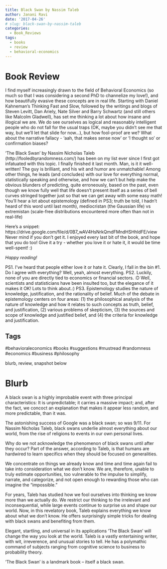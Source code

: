 ```yaml
---
title: Black Swan by Nassim Taleb
author: Janani Ravi
date: '2017-04-26'
# slug: black-swan-by-nassim-taleb
categories:
  - Book_Reviews
tags:
  - books
  - review
  - behavioral-economics
---
```


# Book Review
I find myself increasingly drawn to the field of Behavioral Economics (so much so that I was considering a second PhD to channelize my love!), and how beautifully evasive these concepts are in real life.
Starting with Daniel Kahneman’s Thinking Fast and Slow, followed by the writings and blogs of Steven Levitt, Dan Ariely, Nate Silver and Barry Schwartz (and still others like Malcolm Gladwell), has set me thinking a lot about how insane and illogical we are. We do see ourselves as logical and reasonably intelligent people who do not fall for the usual traps (OK, maybe you didn’t see me that way, but we’ll let that slide for now…), but how fool-proof are we? What about the narrative fallacy - 'aah, that makes sense now' or 'I thought so’ or confirmation biases?

'The Black Swan’ by Nassim Nicholas Taleb (http://fooledbyrandomness.com/) has been on my list ever since I first got infatuated with this topic. I finally finished it last month. Man, is it it well-written! The guy is brilliant, and his wit and humor are unmatchable! Among other things, he leads (and concludes) with our love for everything normal, statistically speaking and otherwise, and how we can’t but help make the obvious blunders of predicting, quite erroneously, based on the past, even though we know fully well that life doesn’t present itself as a series of bell curves stringed together just so that we can get away with some easy math! You’ll hear a lot about epistemology (defined in PS3; truth be told, I hadn’t heard of this word until last month), mediocristan (the Gaussian life) vs extremistan (scale-free distributions encountered more often than not in real-life)

Here’s a snippet: https://drive.google.com/file/d/0B7_wAV4HsNrkQmdFMndHSHhldFE/view Never mind if you don’t get it. I enjoyed every last bit of the book, and hope that you do too!
Give it a try - whether you love it or hate it, it would be time well-spent! :)

*Happy reading!*

PS1. I’ve heard that people either love it or hate it. Clearly, I fall in the bin #1. Do I agree with everything? Well, yeah, almost everything.
PS2. Luckily, none of you are directly tied to economics or financial sectors. :D Well, scientists and statisticians have been insulted too, but the elegance of it makes it OK! Lots to think about.:)
PS3. Epistemology studies the nature of knowledge, justification, and the rationality of belief. Much of the debate in epistemology centers on four areas: (1) the philosophical analysis of the nature of knowledge and how it relates to such concepts as truth, belief, and justification, (2) various problems of skepticism, (3) the sources and scope of knowledge and justified belief, and (4) the criteria for knowledge and justification.


## Tags
#behavioraleconomics #books #suggestions #mustread #randomness #economics #business #philosophy

blurb, review, snapshot below

# Blurb
A black swan is a highly improbable event with three principal characteristics: It is unpredictable; it carries a massive impact; and, after the fact, we concoct an explanation that makes it appear less random, and more predictable, than it was. 

The astonishing success of Google was a black swan; so was 9/11. For Nassim Nicholas Taleb, black swans underlie almost everything about our world, from the rise of religions to events in our own personal lives.

Why do we not acknowledge the phenomenon of black swans until after they occur? Part of the answer, according to Taleb, is that humans are hardwired to learn specifics when they should be focused on generalities. 

We concentrate on things we already know and time and time again fail to take into consideration what we don’t know. We are, therefore, unable to truly estimate opportunities, too vulnerable to the impulse to simplify, narrate, and categorize, and not open enough to rewarding those who can imagine the “impossible.”

For years, Taleb has studied how we fool ourselves into thinking we know more than we actually do. We restrict our thinking to the irrelevant and inconsequential, while large events continue to surprise us and shape our world. Now, in this revelatory book, Taleb explains everything we know about what we don’t know. He offers surprisingly simple tricks for dealing with black swans and benefiting from them.

Elegant, startling, and universal in its applications 'The Black Swan' will change the way you look at the world. Taleb is a vastly entertaining writer, with wit, irreverence, and unusual stories to tell. He has a polymathic command of subjects ranging from cognitive science to business to probability theory. 

'The Black Swan' is a landmark book – itself a black swan.